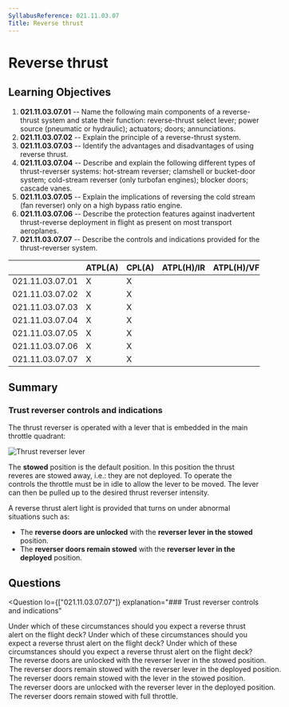 ```yaml
---
SyllabusReference: 021.11.03.07
Title: Reverse thrust
---
```


# Reverse thrust

## Learning Objectives

1. **021.11.03.07.01** -- Name the following main components of a reverse-thrust
   system and state their function: reverse-thrust select lever; power source
   (pneumatic or hydraulic); actuators; doors; annunciations.
2. **021.11.03.07.02** -- Explain the principle of a reverse-thrust system.
3. **021.11.03.07.03** -- Identify the advantages and disadvantages of using
   reverse thrust.
4. **021.11.03.07.04** -- Describe and explain the following different types of
   thrust-reverser systems: hot-stream reverser; clamshell or bucket-door
   system; cold-stream reverser (only turbofan engines); blocker doors; cascade
   vanes.
5. **021.11.03.07.05** -- Explain the implications of reversing the cold stream
   (fan reverser) only on a high bypass ratio engine.
6. **021.11.03.07.06** -- Describe the protection features against inadvertent
   thrust-reverse deployment in flight as present on most transport aeroplanes.
7. **021.11.03.07.07** -- Describe the controls and indications provided for the
   thrust-reverser system.

|                 | ATPL(A) | CPL(A) | ATPL(H)/IR | ATPL(H)/VFR | CPL(H) | IR  | CBIR(A) |
| --------------- | ------- | ------ | ---------- | ----------- | ------ | --- | ------- |
| 021.11.03.07.01 | X       | X      |            |             |        |     |         |
| 021.11.03.07.02 | X       | X      |            |             |        |     |         |
| 021.11.03.07.03 | X       | X      |            |             |        |     |         |
| 021.11.03.07.04 | X       | X      |            |             |        |     |         |
| 021.11.03.07.05 | X       | X      |            |             |        |     |         |
| 021.11.03.07.06 | X       | X      |            |             |        |     |         |
| 021.11.03.07.07 | X       | X      |            |             |        |     |         |

## Summary

### Trust reverser controls and indications

The thrust reverser is operated with a lever that is embedded in the main
throttle quadrant:

![Thrust reverser lever](images/021.11.03.07-01.jpeg)

The **stowed** position is the default position. In this position the thrust
reveres are stowed away, i.e.: they are not deployed. To operate the controls
the throttle must be in idle to allow the lever to be moved. The lever can then
be pulled up to the desired thrust reverser intensity.

A reverse thrust alert light is provided that turns on under abnormal situations
such as:

- The **reverse doors are unlocked** with the **reverser lever in the stowed**
  position.
- The **reverser doors remain stowed** with the **reverser lever in the
  deployed** position.

## Questions

<Question
  lo={["021.11.03.07.07"]}
  explanation="### Trust reverser controls and indications"
>
  <Text variant="oneCorrect">
    Under which of these circumstances should you expect a reverse thrust alert
    on the flight deck?
  </Text>
  <Text variant="oneTwo">
    Under which of these circumstances should you expect a reverse thrust alert
    on the flight deck?
  </Text>
  <Text variant="multipleCorrect" select={4}>
    Under which of these circumstances should you expect a reverse thrust alert
    on the flight deck?
  </Text>
  <Option
    alwaysCorrect
    why="This is an abnormal situation. The doors should be locked in the stowed position."
  >
    The reverse doors are unlocked with the reverser lever in the stowed
    position.
  </Option>
  <Option
    alwaysCorrect
    why="This is an abnormal situation. The doors should be open in the deployed position."
  >
    The reverser doors remain stowed with the reverser lever in the deployed
    position.
  </Option>
  <Option why="This is a normal situation. The throttle lever setting corresponds to the current state of the system. No warning light required.">
    The reverser doors remain stowed with the lever in the stowed position.
  </Option>
  <Option why="This is a normal situation. The throttle lever setting corresponds to the current state of the system. No warning light required.">
    The reverser doors are unlocked with the reverser lever in the deployed
    position.
  </Option>
  <Option why="At full throttle the reverser doors should definitely be closed. So all is good.  No warning light required.">
    The reverser doors remain stowed with full throttle.
  </Option>
</Question>
